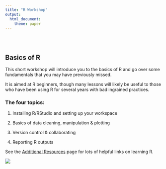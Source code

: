 ```yaml
---
title: "R Workshop"
output: 
  html_document:
    theme: paper
---
```


<style type="text/css">
.title {
  display: none;
}

#getting-started img {
  margin-right: 10px;
}

</style>

<div class="row" style="padding-top: 30px;">
<div class="col-sm-6">

# Basics of R

This short workshop will introduce you to the basics of R and go over some fundamentals that you may have previously missed. 

It is aimed at R beginners, though many lessons will likely be useful to those who have been using R for several years with bad ingrained practices. 

### The four topics:

1. Installing R/RStudio and setting up your workspace

2. Basics of data cleaning, manipulation & plotting

3. Version control & collaborating

4. Reporting R outputs


See the [Additional Resources](https://jdmwhite.github.io/R_Workshop/Resources.html) page for lots of helpful links on learning R.


</div>
<div class="col-sm-6">

<a href = "">
![](images/logo.png)
</a>
</div>

